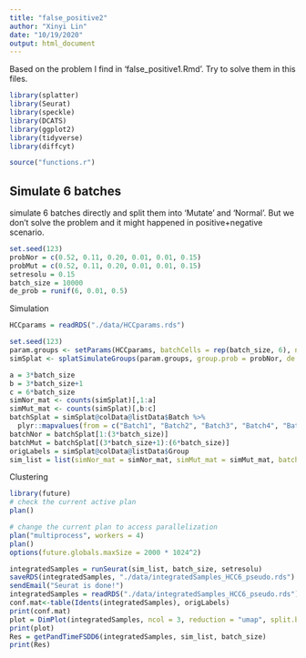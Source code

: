 ```yaml
---
title: "false_positive2"
author: "Xinyi Lin"
date: "10/19/2020"
output: html_document
---
```


Based on the problem I find in 'false_positive1.Rmd'. Try to solve them in this files.

```r
library(splatter)
library(Seurat)
library(speckle)
library(DCATS)
library(ggplot2)
library(tidyverse)
library(diffcyt)
```

```r
source("functions.r")
```

## Simulate 6 batches

simulate 6 batches directly and split them into 'Mutate' and 'Normal'. But we don't solve the problem and it might happened in positive+negative scenario.

```r
set.seed(123)
probNor = c(0.52, 0.11, 0.20, 0.01, 0.01, 0.15)
probMut = c(0.52, 0.11, 0.20, 0.01, 0.01, 0.15)
setresolu = 0.15
batch_size = 10000
de_prob = runif(6, 0.01, 0.5)
```

Simulation

```r
HCCparams = readRDS("./data/HCCparams.rds")

set.seed(123)
param.groups <- setParams(HCCparams, batchCells = rep(batch_size, 6), nGenes = 1000)
simSplat <- splatSimulateGroups(param.groups, group.prob = probNor, de.prob = de_prob, verbose = FALSE)

a = 3*batch_size
b = 3*batch_size+1
c = 6*batch_size
simNor_mat <- counts(simSplat)[,1:a]
simMut_mat <- counts(simSplat)[,b:c]
batchSplat = simSplat@colData@listData$Batch %>% 
  plyr::mapvalues(from = c("Batch1", "Batch2", "Batch3", "Batch4", "Batch5", "Batch6"), to = c("Nor1", "Nor2", "Nor3", "Mut1", "Mut2", "Mut3"))
batchNor = batchSplat[1:(3*batch_size)]
batchMut = batchSplat[(3*batch_size+1):(6*batch_size)]
origLabels = simSplat@colData@listData$Group
sim_list = list(simNor_mat = simNor_mat, simMut_mat = simMut_mat, batchNor = batchNor, batchMut = batchMut, origLabels = origLabels)
```

Clustering

```r
library(future)
# check the current active plan
plan()
```

```r
# change the current plan to access parallelization
plan("multiprocess", workers = 4)
plan()
options(future.globals.maxSize = 2000 * 1024^2)
```

```r
integratedSamples = runSeurat(sim_list, batch_size, setresolu)
saveRDS(integratedSamples, "./data/integratedSamples_HCC6_pseudo.rds")
sendEmail("Seurat is done!")
integratedSamples = readRDS("./data/integratedSamples_HCC6_pseudo.rds")
conf.mat<-table(Idents(integratedSamples), origLabels)
print(conf.mat)
plot = DimPlot(integratedSamples, ncol = 3, reduction = "umap", split.by = "batch") + ggtitle("Cluster Results of Different Clusters in Different Samples")
print(plot)
Res = getPandTimeFSDD6(integratedSamples, sim_list, batch_size)
print(Res)
```

